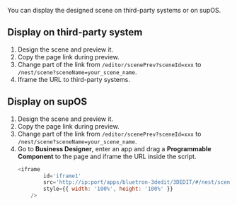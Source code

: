 You can display the designed scene on third-party systems or on supOS.
## Display on third-party system

<ol>
<li>Design the scene and preview it.</li>
<li>Copy the page link during preview.</li>
<li>Change part of the link from <code>/editor/scenePrev?sceneId=xxx</code> to <code>/nest/scene?sceneName=your_scene_name</code>.</li>
<li>Iframe the URL to third-party systems.</li>
</ol>

## Display on supOS

<ol>
<li>Design the scene and preview it.</li>
<li>Copy the page link during preview.</li>
<li>Change part of the link from <code>/editor/scenePrev?sceneId=xxx</code> to <code>/nest/scene?sceneName=your_scene_name</code>.</li>
<li>Go to <b>Business Designer</b>, enter an app and drag a <b>Programmable Component</b> to the page and iframe the URL inside the script.

```js
<iframe
        id='iframe1'
        src='http://ip:port/apps/bluetron-3dedit/3DEDIT/#/nest/scene?sceneName=your_scene_name'
        style={{ width: '100%', height: '100%' }}
    />
```

</li>
</ol>
